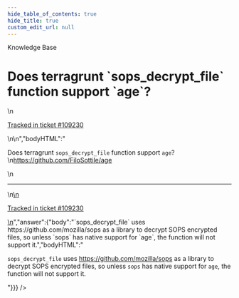 ```yaml
---
hide_table_of_contents: true
hide_title: true
custom_edit_url: null
---
```



<head>
  <link rel="canonical" href="https://github.com/gruntwork-io/knowledge-base/discussions/555" />
</head>

<CenterLayout>
<span className="searchCategory">Knowledge Base</span>
<h1>Does terragrunt `sops_decrypt_file` function support `age`?</h1>
<GitHub discussion={{"id":"D_kwDOF8slf84AQs_m","number":555,"author":{"login":"kholisrag"},"title":"Does terragrunt `sops_decrypt_file` function support `age`?","body":"\nDoes terragrunt `sops_decrypt_file` function support `age`?\r\nhttps://github.com/FiloSottile/age\n\n---\n\n<ins datetime=\"2022-09-09T15:07:13Z\">\n  <p><a href=\"https://support.gruntwork.io/hc/requests/109230\">Tracked in ticket #109230</a></p>\n</ins>\n","bodyHTML":"<p dir=\"auto\">Does terragrunt <code class=\"notranslate\">sops_decrypt_file</code> function support <code class=\"notranslate\">age</code>?<br>\n<a href=\"https://github.com/FiloSottile/age\">https://github.com/FiloSottile/age</a></p>\n<hr>\n<ins datetime=\"2022-09-09T15:07:13Z\">\n  <p dir=\"auto\"><a href=\"https://support.gruntwork.io/hc/requests/109230\" rel=\"nofollow\">Tracked in ticket #109230</a></p>\n</ins>","answer":{"body":"`sops_decrypt_file` uses https://github.com/mozilla/sops as a library to decrypt SOPS encrypted files, so unless `sops` has native support for `age`, the function will not support it.","bodyHTML":"<p dir=\"auto\"><code class=\"notranslate\">sops_decrypt_file</code> uses <a href=\"https://github.com/mozilla/sops\">https://github.com/mozilla/sops</a> as a library to decrypt SOPS encrypted files, so unless <code class=\"notranslate\">sops</code> has native support for <code class=\"notranslate\">age</code>, the function will not support it.</p>"}}} />

</CenterLayout>
  

<!-- ##DOCS-SOURCER-START
{
  "sourcePlugin": "github-discussions",
  "hash": "39b2d6605aaff11d2fe1cf68f3acbe5f"
}
##DOCS-SOURCER-END -->

